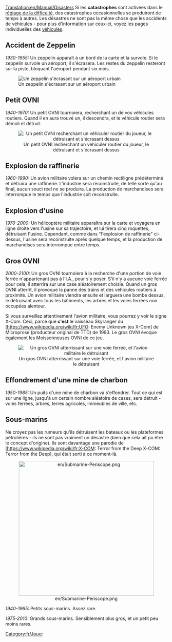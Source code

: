 [[Translation:en/Manual/Disasters]]
{{fr/Table des matières}}
Si les '''catastrophes''' sont activées dans le [[fr/Archive/Manual/Settings/Difficulté|réglage de la difficulté]], des catastrophes occasionnelles se produiront de temps à autres. Les désastres ne sont pas la même chose que les accidents de véhicules - pour plus d'information sur ceux-ci, voyez les pages individuelles des [[fr/Manual/Véhicules|véhicules]].

== Accident de Zeppelin ==
''1930-1955:''
Un zeppelin apparaît à un bord de la carte et la survole. Si le zeppelin survole un aéroport, il s'écrasera. Les restes du zeppelin resteront sur la piste, bloquant l'aéroport pendant six mois.

[[File:en/Zeppelin.png|center|frame|Un zeppelin s'écrasant sur un aéroport urbain]]

== Petit OVNI ==
''1940-1970:''
Un petit OVNI tournoiera, recherchant un de vos véhicules routiers. Quand il en aura trouvé un, il descendra, et le véhicule routier sera démoli et détruit.

<center>[[File:en/Smallufo.png|center|none|frame|Un petit OVNI recherchant un véhiculer routier du joueur, le détruisant et s'écrasant dessus]]</center>

== Explosion de raffinerie ==
''1960-1990:''
Un avion militaire volera sur un chemin rectiligne prédéterminé et détruira une raffinerie. L'industrie sera reconstruite, de telle sorte qu'au final, aucun souci réel ne se produira. La production de marchandises sera interrompue le temps que l'industrie soit reconstruite.

== Explosion d'usine ==
''1970-2000:''
Un hélicoptère militaire apparaîtra sur la carte et voyagera en ligne droite vers l'usine sur sa trajectoire, et lui tirera cinq roquettes, détruisant l'usine. Cependant, comme dans "l'explosion de raffinerie" ci-dessus, l'usine sera reconstruite après quelque temps, et la production de marchandises sera interrompue entre temps.

== Gros OVNI ==
''2000-2100:''
Un gros OVNI tournoiera à la recherche d'une portion de voie ferrée n'appartenant pas à l'I.A., pour s'y poser. S'il n'y a aucune voie ferrée pour cela, il atterrira sur une case aléatoirement choisie. Quand un gros OVNI atterrit, il provoque la panne des trains et des véhicules routiers à proximité. Un avion militaire viendra ensuite et larguera une bombe dessus, le détruisant avec tous les bâtiments, les arbres et les voies ferrées non occupées alentour.

Si vous surveillez attentivement l'avion militaire, vous pourrez y voir le signe X-Com. Ceci, parce que '''c'est''' le vaisseau Skyranger du [https://www.wikipedia.org/wiki/fr:UFO: Enemy Unknown jeu X-Com] de Microprose (producteur original de TTD) de 1993. Le gros OVNI évoque également les Moissonneuses OVNI de ce jeu.

<center>[[File:en/Largeufo.png|center|none|frame|Un gros OVNI atterrissant sur une voie ferrée, et l'avion militaire le détruisant]]</center>

== Effondrement d'une mine de charbon ==
''1950-1985:''
Un puits d'une mine de charbon va s'effondrer. Tout ce qui est sur une ligne, jusqu'à un certain nombre aléatoire de cases, sera détruit - voies ferrées, arbres, terres agricoles, immeubles de ville, etc.

== Sous-marins ==
Ne croyez pas les rumeurs qu'ils détruisent les bateaux ou les plateformes pétrolières - ils ne sont pas vraiment un désastre (bien que cela ait pu être le concept d'origine). Ils sont davantage une parodie de [https://www.wikipedia.org/wiki/fr:X-COM: Terror from the Deep X-COM: Terror from the Deep], qui était sorti à ce moment-là.

<center>[[File:en/Submarine-Periscope.png|center|420px]]</center>

''1940-1965:'' Petits sous-marins. Assez rare.

''1975-2010:'' Grands sous-marins. Sensiblement plus gros, et un petit peu moins rares.

[[Category:fr/Jouer]]